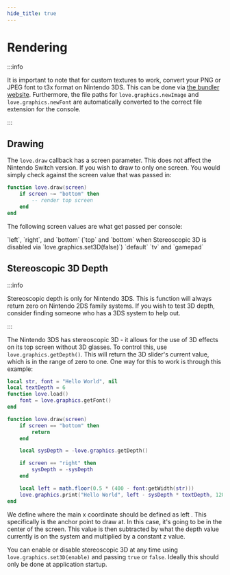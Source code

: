 ```yaml
---
hide_title: true
---
```



# Rendering

:::info

It is important to note that for custom textures to work, convert your PNG or JPEG font to t3x format on Nintendo 3DS. This can be done via [the bundler website](/bundler-app/overview).
Furthermore, the file paths for `love.graphics.newImage` and `love.graphics.newFont` are automatically converted to the correct file extension for the console.

:::

## Drawing

The `love.draw` callback has a screen parameter. This does not affect the Nintendo Switch version.
If you wish to draw to only one screen. You would simply check against the screen value that was passed in:

```lua title='main.lua'
function love.draw(screen)
    if screen ~= "bottom" then
        -- render top screen
    end
end
```

The following screen values are what get passed per console:

<Tabs>
  <TabItem value="Nintendo 3DS">`left`, `right`, and `bottom` (`top` and `bottom` when Stereoscopic 3D is disabled via `love.graphics.set3D(false)`)</TabItem>
  <TabItem value="Nintendo Switch">`default`</TabItem>
  <TabItem value="Nintendo Wii U">`tv` and `gamepad`</TabItem>
</Tabs>

## Stereoscopic 3D Depth

:::info

Stereoscopic depth is only for Nintendo 3DS. This is function will always return zero on Nintendo 2DS family systems. If you wish to test 3D depth, consider finding someone who has a 3DS system to help out.

:::

The Nintendo 3DS has stereoscopic 3D - it allows for the use of 3D effects on its top screen without 3D glasses. To control this, use `love.graphics.getDepth()`. This will return the 3D slider's current value, which is in the range of zero to one. One way for this to work is through this example:

```lua title='main.lua'
local str, font = "Hello World", nil
local textDepth = 6
function love.load()
    font = love.graphics.getFont()
end

function love.draw(screen)
    if screen == "bottom" then
        return
    end

    local sysDepth = -love.graphics.getDepth()

    if screen == "right" then
        sysDepth = -sysDepth
    end

    local left = math.floor(0.5 * (400 - font:getWidth(str)))
    love.graphics.print("Hello World", left - sysDepth * textDepth, 120)
end
```

We define where the main x coordinate should be defined as left . This specifically is the anchor point to draw at. In this case, it's going to be in the center of the screen. This value is then subtracted by what the depth value currently is on the system and multiplied by a constant z value.

You can enable or disable stereoscopic 3D at any time using `love.graphics.set3D(enable)` and passing `true` or `false`. Ideally this should only be done at application startup.
